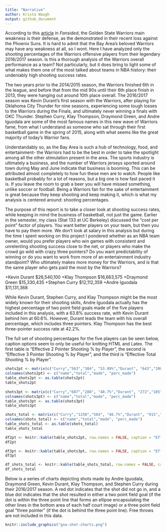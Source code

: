 ```yaml
---
title: "Narrative"
author: Krista Waugh
output: github_document
---
```


According to this [article](https://sircharlesincharge.com/2019/03/13/golden-state-warriors-serious-concern/) in *Fansided*, the Golden State Warriors main weakness is their defense, as the demonstrated in their recent loss against the Phoenix Suns. It is hard to admit that the Bay Area's beloved Warriors may have any weakness at all, so I wont. Here I have analyzed only the shooting percentages of the Warriors offensive players from their legendary 2016/2017 season. Is this a thorough analysis of the Warriors overall performance as a team? Not particularly, but it does bring to light some of what makes them one of the most talked about teams in NBA history: their undeniably high shooting success rates. 

The two years prior to the 2014/2015 season, the Warriors finished 6th in the league, and before that from the mid 90s until their 6th place finish in 2013, they were hanging out around 10th place overall. The 2016/2017 season was Kevin Durant’s first season with the Warriors, after playing for Oklahoma City Thunder for nine seasons, experiencing some tough losses to the Warriors during the Finals, and ultimately never winning a finals with OKC Thunder. Stephen Curry, Klay Thompson, Draymond Green, and Andre Iguodala are some of the most famous names in this new wave of Warriors fame, from what I understand as someone who sat through their first basketball game in the spring of 2015, along with what seems like the great majority of today’s Warrior fans. 

Understandably so, as the Bay Area is such a hub of technology, food, and entertainment- the Warriors had to be the best in order to take the spotlight among all the other stimulation present in the area. The sports industry is ultimately a business, and the number of Warriors jerseys sported around town during May and June indicate that business is booming. This can be attributed almost completely to how fun these men are to watch. People like basketball probably for a lot of reasons, but a big one is how fast paced it is. If you leave the room to grab a beer you will have missed something, unlike soccer or football. Being a Warriors fan for the sake of entertainment is great because they keep shooting and keep making it, which is what my analysis is centered around: shooting percentages. 


The purpose of this report is to take a closer look at shooting success rates, while keeping in mind the business of basketball, not just the game.  Earlier in the semester, my class (Stat 133 at UC Berkeley) discussed the “cost per point” factor of players. You want better players on your team, but then you have to pay them more. We don’t look at salary in this analysis but during the time I spent working on this project I pondered whether as an NBA team owner, would you  prefer players who win games with consistent and unrelenting shooting success close to the net, or players who make the crowd go wild with crazy three pointers? Do you want predictability of winning or do you want to work from more of an entertainment industry standpoint? Who ultimately makes more money for the Warriors, and is that the same player who gets paid the most by the Warriors? 


+Kevin Durant 	$26,540,100
+Klay Thompson 	$16,663,575
+Draymond Green 	$15,330,435
+Stephen Curry 	$12,112,359
+Andre Iguodala 	$11,131,368

While Kevin Durant, Stephen Curry, and Klay Thompson might be the most widely known for their shooting skills, Andre Iguodala actually has the highest percentage of two point field goals made of the five players included in this analysis, with a 63.8% success rate, with Kevin Durant behind him at 60.6%.  However, Durant leads the team with his overall percentage, which includes three pointers. Klay Thompson has the best three-pointer success rate at 42.2%. 

The full set of shooting percentages for the five players can be seen below, caption options seem to only be useful for knitting HTML and Latex. The first table is "Effective 2 Pointer Shooting % by Player", the second is "Effective 3 Pointer Shooting % by Player", and the third is "Effective Total Shooting % by Player". 


```r
shots2pt <- matrix(c("Curry","563","304", "53.99%","Durant", "643","390","60.6%","Green", "346","171","49.4%", "Iguodala", "210", "134", "63.8%", "Thompson", "640", "329", "51.4%"), ncol=4,byrow=TRUE)
colnames(shots2pt) <- c("name","total","made", "perc_made")
table_shots2pt <- as.table(shots2pt)
table_shots2pt
   
shots3pt <- matrix(c("Curry","687","280", "40.7%","Durant", "272","105","38.6%","Green", "232","74","31.9%", "Iguodala", "161", "58", "36%", "Thompson", "580", "246", "42.4%"), ncol=4,byrow=TRUE)
colnames(shots3pt) <- c("name","total","made", "perc_made")
table_shots3pt <- as.table(shots3pt)
table_shots3pt

shots_total <- matrix(c("Curry","1250","584", "46.7%","Durant", "915","495","54.1%","Green", "578","245","42.4%", "Iguodala", "371", "192", "51.8%", "Thompson", "1220", "575", "47.1%"), ncol=4,byrow=TRUE)
colnames(shots_total) <- c("name","total","made", "perc_made")
table_shots_total <- as.table(shots_total)
table_shots_total


```

```r
df2pt <- knitr::kable(table_shots2pt, row.names = FALSE, caption = "Effective 2 Pointer Shooting % by PLayer", format = 'pandoc')
df2pt
```

```r
df3pt <- knitr::kable(table_shots3pt, row.names = FALSE, caption = "Effective 3 Pointer Shooting % by PLayer", format = 'pandoc')
df3pt
```

```r
df_shots_total <- knitr::kable(table_shots_total, row.names = FALSE, caption = "Effective Shooting % by Player", format = 'pandoc')
df_shots_total
```





Below is a series of charts depicting shots made by Andre Iguodala, Draymond Green, Kevin Durant, Klay Thompson, and Stephen Curry during their 2016/2017 season. A red dot indicates that the shot did not go in, and a blue dot indicates that the shot resulted in either a two point field goal (if the dot is within the three point line that forms an ellipse encapsulating the other lines in the bottom area of each half court image) or a three point field goal “three pointer” (if the dot is behind the three point line).  Free throws are not included in this data. 

```r
knitr::include_graphics("gsw-shot-charts.png")
```

